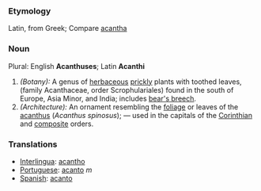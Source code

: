 ===Etymology===
Latin, from Greek;  Compare [[acantha]]
===Noun===
Plural:  English '''Acanthuses'''; Latin '''Acanthi''' 
#''(Botany):'' A genus of [[herbaceous]] [[prickly]] plants with toothed leaves, (family Acanthaceae, order Scrophulariales) found in the south of Europe, Asia Minor, and India; includes [[bear's breech]].
#''(Architecture):'' An ornament resembling the [[foliage]] or leaves of the [[acanthus]] (''Acanthus spinosus''); &mdash; used in the capitals of the [[Corinthian]] and [[composite]] orders.
===Translations===
*[[Interlingua]]: [[acantho]]
*[[Portuguese]]: [[acanto]] ''m''
*[[Spanish]]: [[acanto]]